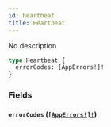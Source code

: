 ```yaml
---
id: heartbeat
title: Heartbeat
---
```


No description

```graphql
type Heartbeat {
  errorCodes: [AppErrors!]!
}
```

### Fields

#### `errorCodes` ([`[AppErrors!]!`](/docs/graphql/objects/app-errors))

